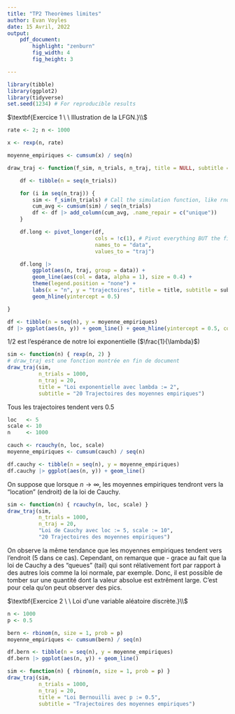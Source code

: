 ```yaml
---
title: "TP2 Theorèmes limites"
author: Evan Voyles
date: 15 Avril, 2022
output:
    pdf_document:
        highlight: "zenburn"
        fig_width: 4
        fig_height: 3

---
```


```R
library(tibble)
library(ggplot2)
library(tidyverse)
set.seed(1234) # For reproducible results
```

<!-- # Exercice 1 Loi d'une variable aléatoire discrète -->
$\textbf{Exercice 1 \ \ Illustration de la LFGN.}\\$
\begin{enumerate}
    \item Simuler un échantillon de taille 1000 de variables aléatoires $X_i$ de loi exponentielle de paramètre 2.
\end{enumerate}

```R
rate <- 2; n <- 1000

x <- rexp(n, rate)
```

\begin{itemize}
    \item[2.] En déduire les moyennes empiriques $\bar X_n = \frac{1}{n}\sum^n_{i = 1} X_i$ pour $n = 1, \dots, 1000.$
\end{itemize}

```R
moyenne_empiriques <- cumsum(x) / seq(n)
```
\begin{itemize}
    \item[3.] Tracer une trajectoire de la moyenne empirique, i.e $n \mapsto \bar X_n$ pour $n = 1, \dots, 1000.$ Superposer la droite
    d'équation $y = 1/2$ (utiliser la fonction \texttt{abline}). D'où vient 1/2?
\end{itemize}
```R
draw_traj <- function(f_sim, n_trials, n_traj, title = NULL, subtitle = NULL) {

    df <- tibble(n = seq(n_trials))

    for (i in seq(n_traj)) {
        sim <- f_sim(n_trials) # Call the simulation function, like rnorm(n, 0, 1)
        cum_avg <- cumsum(sim) / seq(n_trials)
        df <- df |> add_column(cum_avg, .name_repair = c("unique"))
    }

    df.long <- pivot_longer(df,
                            cols = !c(1), # Pivot everything BUT the first column
                            names_to = "data",
                            values_to = "traj")

    df.long |>
        ggplot(aes(n, traj, group = data)) +
        geom_line(aes(col = data, alpha = 1), size = 0.4) +
        theme(legend.position = "none") +
        labs(x = "n", y = "trajectoires", title = title, subtitle = subtitle) +
        geom_hline(yintercept = 0.5)

}
```


```R
df <- tibble(n = seq(n), y = moyenne_empiriques)
df |> ggplot(aes(n, y)) + geom_line() + geom_hline(yintercept = 0.5, col = "red")
```
1/2 est l'espérance de notre loi exponentielle ($\frac{1}{\lambda}$)

\begin{itemize}
    \item[4.] Superposer 20 autres trajectoires de la moyenne empirique.
\end{itemize}

```R
sim <- function(n) { rexp(n, 2) }
# draw_traj est une fonction montrée en fin de document
draw_traj(sim,
          n_trials = 1000,
          n_traj = 20,
          title = "Loi exponentielle avec lambda := 2",
          subtitle = "20 Trajectoires des moyennes empiriques")
```
Tous les trajectoires tendent vers 0.5

\begin{itemize}
    \item[5.] Reprendre les mêmes questions pour une loi de Cauchy. Que remarque-t-on?
\end{itemize}

```R
loc   <- 5
scale <- 10
n     <- 1000

cauch <- rcauchy(n, loc, scale)
moyenne_empiriques <- cumsum(cauch) / seq(n)

df.cauchy <- tibble(n = seq(n), y = moyenne_empiriques)
df.cauchy |> ggplot(aes(n, y)) + geom_line()
```

On suppose que lorsque $n \to \infty$, les moyennes empiriques tendront vers la "location" (endroit) de la loi de Cauchy.

```R
sim <- function(n) { rcauchy(n, loc, scale) }
draw_traj(sim,
          n_trials = 1000,
          n_traj = 20,
          "Loi de Cauchy avec loc := 5, scale := 10",
          "20 Trajectoires des moyennes empiriques")
```

On observe la même tendance que les moyennes empiriques tendent vers l'endroit (5 dans ce cas). Cependant, on remarque que - grace au fait
que la loi de Cauchy a des "queues" (tail) qui sont rélativement fort par rapport à des autres lois comme la loi normale, par exemple. Donc,
il est possible de tomber sur une quantité dont la valeur absolue est extrêment large. C'est pour cela qu'on peut observer des pics.

$\textbf{Exercice 2 \ \ Loi d'une variable aléatoire discrète.}\\$
\begin{enumerate}
    \item Illustrer la LFGN lorsque les $X_i$ sont i.i.d de loi de Bernouille $\mathcal{B}(p)$ avec $p = 0.5$
\end{enumerate}

```R
n <- 1000
p <- 0.5

bern <- rbinom(n, size = 1, prob = p)
moyenne_empiriques <- cumsum(bern) / seq(n)

df.bern <- tibble(n = seq(n), y = moyenne_empiriques)
df.bern |> ggplot(aes(n, y)) + geom_line()
```

```R
sim <- function(n) { rbinom(n, size = 1, prob = p) }
draw_traj(sim,
          n_trials = 1000,
          n_traj = 20,
          title = "Loi Bernouilli avec p := 0.5",
          subtitle = "Trajectoires des moyennes empiriques")
```